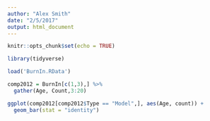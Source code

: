 ```yaml
---
author: "Alex Smith"
date: "2/5/2017"
output: html_document
---
```


```r
knitr::opts_chunk$set(echo = TRUE)

library(tidyverse)

load('BurnIn.RData')
```


```r

comp2012 = BurnIn[c(1,3),] %>%
  gather(Age, Count,3:20)

ggplot(comp2012[comp2012$Type == "Model",], aes(Age, count)) +
  geom_bar(stat = "identity")

```

